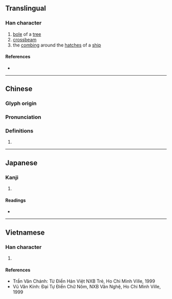 {{also|檩}}
{{character info}}
==Translingual==

===Han character===
{{Han char|rn=75|rad=木|as=13|sn=17|four=40991|canj=DYWD|ids=⿰木稟}}

# [[bole]] of a [[tree]]
# [[crossbeam]]
# the [[combing]] around the [[hatch]]es of a [[ship]]

====References====
* {{Han ref|kx=0556.010|dkj=15633|dj=0945.230|hdz=80021.090|uh=6A81|ud=27265|bh=ECF5|bd=60661}}

----

==Chinese==
{{zh-forms|s=檩}}

===Glyph origin===
{{Han etym}}

===Pronunciation===
{{zh-pron
|m=lǐn
|c=lam5
|mn=ml:lím
|mc=
|oc=y
|ma=
|cat=n
}}

===Definitions===
{{zh-hanzi}}

# {{rfdef|zh}}

----

==Japanese==

===Kanji===
{{ja-kanji|grade=|rs=木13}}

# {{rfdef|ja|sort=木13}}

====Readings====
* {{ja-readings|on=[[りん]] (rin)|kun=[[けた]] (keta)}}

----

==Vietnamese==

===Han character===
{{vi-readings|reading=lẫm|rs=木13}}

# {{rfdef|vi|sort=木13}}

====References====
* Trần Văn Chánh: Từ Điển Hán Việt NXB Trẻ, Ho Chi Minh Ville, 1999
* Vũ Văn Kính: Đại Tự Điển Chữ Nôm, NXB Văn Nghệ, Ho Chi Minh Ville, 1999